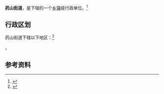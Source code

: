 {{中国乡级行政区|37/01/05/013/000}}

'''药山街道'''，是{{PRC admin/fullname|37/01/05/013/000|3}}下辖的一个[[乡镇|乡镇]]级行政单位。<ref>{{PRC admin/ref sgc|{{PRC admin/parent|37/01/05/013/000}}}}</ref>

== 行政区划 ==

药山街道下辖以下地区：<ref>{{PRC admin/ref sgc|37/01/05/013/000}}</ref>

{{PRC admin/children|37/01/05/013/000}}。

== 参考资料 ==

{{reflist}}

{{行政区划小作品}}
{{PRC admin/navcat|37/01/05/013/000}}